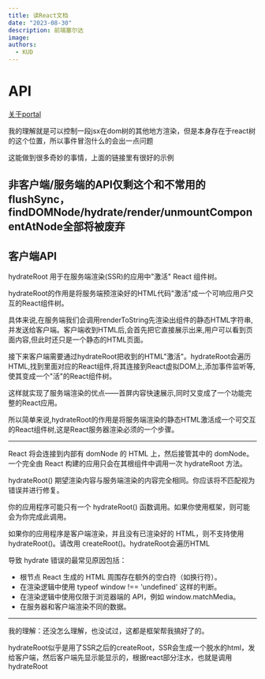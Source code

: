 ```yaml
---
title: 读React文档
date: "2023-08-30"
description: 前端塞尔达
image: 
authors:
  - KUD
---
```


# API

[关于portal](https://zh-hans.react.dev/reference/react-dom/createPortal)

我的理解就是可以控制一段jsx在dom树的其他地方渲染，但是本身存在于react树的这个位置，所以事件冒泡什么的会出一点问题

这能做到很多奇妙的事情，上面的链接里有很好的示例

非客户端/服务端的API仅剩这个和不常用的flushSync，findDOMNode/hydrate/render/unmountComponentAtNode全部将被废弃
---

## 客户端API

hydrateRoot 用于在服务端渲染(SSR)的应用中"激活" React 组件树。

hydrateRoot的作用是将服务端预渲染好的HTML代码"激活"成一个可响应用户交互的React组件树。

具体来说,在服务端我们会调用renderToString先渲染出组件的静态HTML字符串,并发送给客户端。客户端收到HTML后,会首先把它直接展示出来,用户可以看到页面内容,但此时还只是一个静态的HTML页面。

接下来客户端需要通过hydrateRoot把收到的HTML"激活"。hydrateRoot会遍历HTML,找到里面对应的React组件,将其连接到React虚拟DOM上,添加事件监听等,使其变成一个"活"的React组件树。

这样就实现了服务端渲染的优点——首屏内容快速展示,同时又变成了一个功能完整的React应用。

所以简单来说,hydrateRoot的作用是将服务端渲染的静态HTML激活成一个可交互的React组件树,这是React服务器渲染必须的一个步骤。

---

React 将会连接到内部有 domNode 的 HTML 上，然后接管其中的 domNode。一个完全由 React 构建的应用只会在其根组件中调用一次 hydrateRoot 方法。

hydrateRoot() 期望渲染内容与服务端渲染的内容完全相同。你应该将不匹配视为错误并进行修复。

你的应用程序可能只有一个 hydrateRoot() 函数调用。如果你使用框架，则可能会为你完成此调用。

如果你的应用程序是客户端渲染，并且没有已渲染好的 HTML，则不支持使用 hydrateRoot()。请改用 createRoot()。hydrateRoot会遍历HTML

导致 hydrate 错误的最常见原因包括：
- 根节点 React 生成的 HTML 周围存在额外的空白符（如换行符）。
- 在渲染逻辑中使用 typeof window !== 'undefined' 这样的判断。
- 在渲染逻辑中使用仅限于浏览器端的 API，例如 window.matchMedia。
- 在服务器和客户端渲染不同的数据。

---

我的理解：还没怎么理解，也没试过，这都是框架帮我搞好了的。

hydrateRoot似乎是用了SSR之后的createRoot，SSR会生成一个脱水的html，发给客户端，然后客户端先显示能显示的，根据react部分注水，也就是调用hydrateRoot

